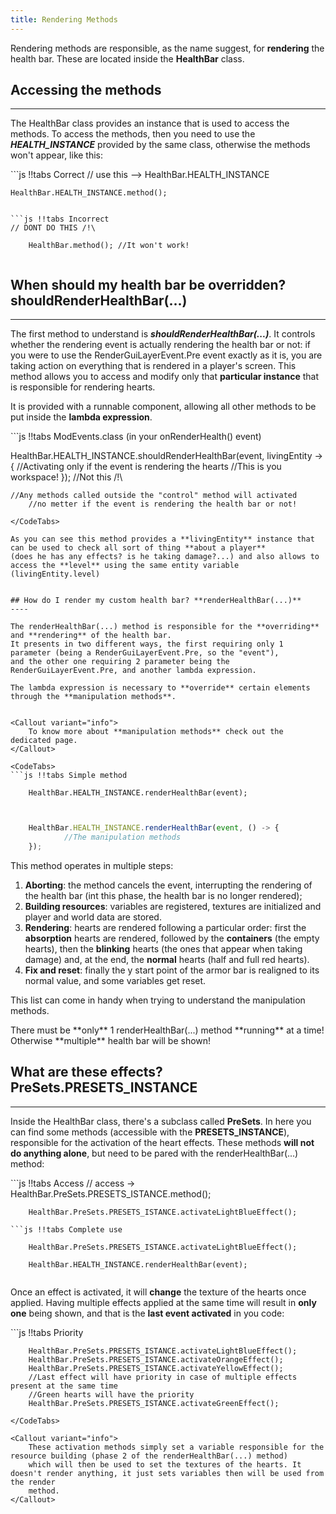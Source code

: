 ```yaml
---
title: Rendering Methods
---
```


Rendering methods are responsible, as the name suggest, for **rendering** the health bar. These are located inside the
**HealthBar** class.

## Accessing the methods
----

The HealthBar class provides an instance that is used to access the methods. To access the methods, then
you need to use the _**HEALTH_INSTANCE**_ provided by the same class, otherwise the methods won't appear, like this:


<CodeTabs>
```js !!tabs Correct
// use this --> HealthBar.HEALTH_INSTANCE

    HealthBar.HEALTH_INSTANCE.method();


```

```js !!tabs Incorrect
// DONT DO THIS /!\

    HealthBar.method(); //It won't work!


```
</CodeTabs>


## When should my health bar be overridden? **shouldRenderHealthBar(...)**
----

The first method to understand is **_shouldRenderHealthBar(...)_**. It controls whether the rendering event is actually
rendering the health bar or not: if you were to use the RenderGuiLayerEvent.Pre event exactly as it is, you are
taking action on everything that is rendered in a player's screen. This method allows you to access and modify
only that **particular instance** that is responsible for rendering hearts.

It is provided with a runnable component, allowing all other methods to be put inside the **lambda expression**.

<CodeTabs>
```js !!tabs ModEvents.class (in your onRenderHealth() event)

HealthBar.HEALTH_INSTANCE.shouldRenderHealthBar(event, livingEntity -> {
            //Activating only if the event is rendering the hearts
            //This is you workspace!
});
    //Not this /!\

    //Any methods called outside the "control" method will activated
        //no metter if the event is rendering the health bar or not!
```
</CodeTabs>

As you can see this method provides a **livingEntity** instance that can be used to check all sort of thing **about a player**
(does he has any effects? is he taking damage?...) and also allows to access the **level** using the same entity variable (livingEntity.level)


## How do I render my custom health bar? **renderHealthBar(...)**
----

The renderHealthBar(...) method is responsible for the **overriding** and **rendering** of the health bar.
It presents in two different ways, the first requiring only 1 parameter (being a RenderGuiLayerEvent.Pre, so the "event"),
and the other one requiring 2 parameter being the RenderGuiLayerEvent.Pre, and another lambda expression.

The lambda expression is necessary to **override** certain elements through the **manipulation methods**.


<Callout variant="info">
    To know more about **manipulation methods** check out the dedicated page.
</Callout>

<CodeTabs>
```js !!tabs Simple method

    HealthBar.HEALTH_INSTANCE.renderHealthBar(event);


```
```js !!tabs Complex method

    HealthBar.HEALTH_INSTANCE.renderHealthBar(event, () -> {
            //The manipulation methods
    });


```
</CodeTabs>

This method operates in multiple steps:
1. **Aborting**: the method cancels the event, interrupting the rendering of the health bar (int this phase, the health bar is no longer rendered);
2. **Building resources**: variables are registered, textures are initialized and player and world data are stored.
3. **Rendering**: hearts are rendered following a particular order: first the **absorption** hearts are rendered, followed by the **containers** (the empty hearts),
then the **blinking** hearts (the ones that appear when taking damage) and, at the end, the **normal** hearts (half and full red hearts).
4. **Fix and reset**: finally the y start point of the armor bar is realigned to its normal value, and some variables get reset.

This list can come in handy when trying to understand the manipulation methods.


<Callout variant="warning">
    There must be **only** 1 renderHealthBar(...) method **running** at a time! Otherwise **multiple** health bar will be shown!
</Callout>

## What are these effects? **PreSets.PRESETS_INSTANCE**

----

Inside the HealthBar class, there's a subclass called **PreSets**. In here you can find some methods (accessible with the **PRESETS_INSTANCE**),
responsible for the activation of the heart effects.
These methods **will not do anything alone**, but need to be pared with the renderHealthBar(...) method:

<CodeTabs>
```js !!tabs Access
// access -> HealthBar.PreSets.PRESETS_ISTANCE.method();

        HealthBar.PreSets.PRESETS_ISTANCE.activateLightBlueEffect();


```
```js !!tabs Complete use

    HealthBar.PreSets.PRESETS_ISTANCE.activateLightBlueEffect();

    HealthBar.HEALTH_INSTANCE.renderHealthBar(event);


```
</CodeTabs>

Once an effect is activated, it will **change** the texture of the hearts once applied. Having multiple effects applied at the
same time will result in **only one** being shown, and that is the **last event activated** in you code:

<CodeTabs>
```js !!tabs Priority

        HealthBar.PreSets.PRESETS_ISTANCE.activateLightBlueEffect();
        HealthBar.PreSets.PRESETS_ISTANCE.activateOrangeEffect();
        HealthBar.PreSets.PRESETS_ISTANCE.activateYellowEffect();
        //Last effect will have priority in case of multiple effects present at the same time
        //Green hearts will have the priority
        HealthBar.PreSets.PRESETS_ISTANCE.activateGreenEffect();


```
</CodeTabs>

<Callout variant="info">
    These activation methods simply set a variable responsible for the resource building (phase 2 of the renderHealthBar(...) method)
    which will then be used to set the textures of the hearts. It doesn't render anything, it just sets variables then will be used from the render
    method.
</Callout>
